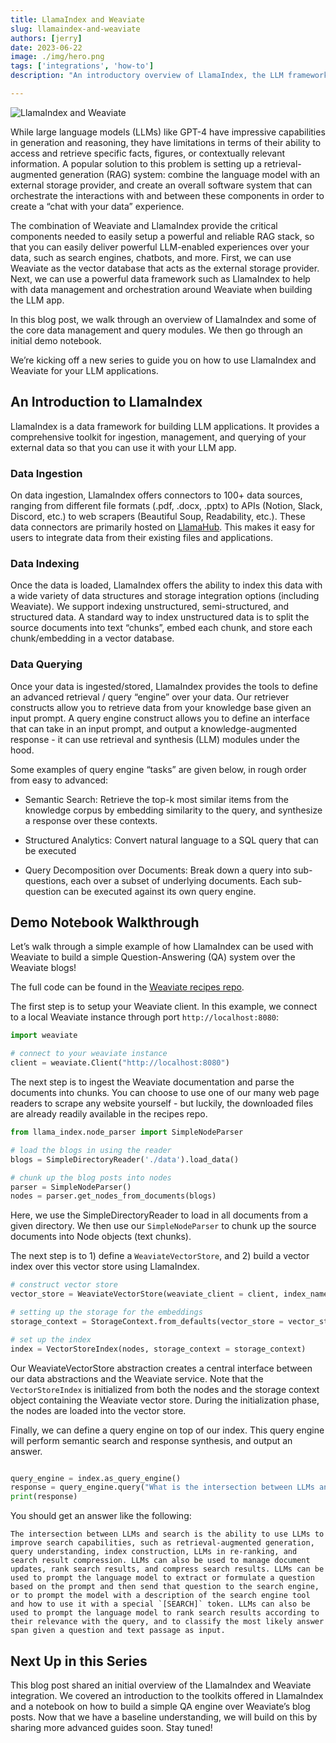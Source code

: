 ```yaml
---
title: LlamaIndex and Weaviate
slug: llamaindex-and-weaviate
authors: [jerry]
date: 2023-06-22
image: ./img/hero.png
tags: ['integrations', 'how-to']
description: "An introductory overview of LlamaIndex, the LLM framework"

---
```


![LlamaIndex and Weaviate](./img/hero.png)

<!-- truncate -->

While large language models (LLMs) like GPT-4 have impressive capabilities in generation and reasoning, they have limitations in terms of their ability to access and retrieve specific facts, figures, or contextually relevant information. A popular solution to this problem is setting up a retrieval-augmented generation (RAG) system: combine the language model with an external storage provider, and create an overall software system that can orchestrate the interactions with and between these components in order to create a “chat with your data” experience.

The combination of Weaviate and LlamaIndex provide the critical components needed to easily setup a powerful and reliable RAG stack, so that you can easily deliver powerful LLM-enabled experiences over your data, such as search engines, chatbots, and more. First, we can use Weaviate as the vector database that acts as the external storage provider. Next, we can use a powerful data framework such as LlamaIndex to help with data management and orchestration around Weaviate when building the LLM app.

In this blog post, we walk through an overview of LlamaIndex and some of the core data management and query modules. We then go through an initial demo notebook.

We’re kicking off a new series to guide you on how to use LlamaIndex and Weaviate for your LLM applications.

## An Introduction to LlamaIndex
LlamaIndex is a data framework for building LLM applications. It provides a comprehensive toolkit for ingestion, management, and querying of your external data so that you can use it with your LLM app.

### Data Ingestion
On data ingestion, LlamaIndex offers connectors to 100+ data sources, ranging from different file formats (.pdf, .docx, .pptx) to APIs (Notion, Slack, Discord, etc.) to web scrapers (Beautiful Soup, Readability, etc.). These data connectors are primarily hosted on [LlamaHub](https://llamahub.ai/). This makes it easy for users to integrate data from their existing files and applications.

### Data Indexing
Once the data is loaded, LlamaIndex offers the ability to index this data with a wide variety of data structures and storage integration options (including Weaviate). We support indexing unstructured, semi-structured, and structured data. A standard way to index unstructured data is to split the source documents into text “chunks”, embed each chunk, and store each chunk/embedding in a vector database.

### Data Querying
Once your data is ingested/stored, LlamaIndex provides the tools to define an advanced retrieval / query “engine” over your data. Our retriever constructs allow you to retrieve data from your knowledge base given an input prompt. A query engine construct allows you to define an interface that can take in an input prompt, and output a knowledge-augmented response - it can use retrieval and synthesis (LLM) modules under the hood.

Some examples of query engine “tasks” are given below, in rough order from easy to advanced:
* Semantic Search: Retrieve the top-k most similar items from the knowledge corpus by embedding similarity to the query, and synthesize a response over these contexts.

* Structured Analytics: Convert natural language to a SQL query that can be executed

* Query Decomposition over Documents: Break down a query into sub-questions, each over a subset of underlying documents. Each sub-question can be executed against its own query engine.

## Demo Notebook Walkthrough

Let’s walk through a simple example of how LlamaIndex can be used with Weaviate to build a simple Question-Answering (QA) system over the Weaviate blogs!

The full code can be found in the [Weaviate recipes repo](https://github.com/weaviate/recipes/blob/main/integrations/llamaindex/upload.py).

The first step is to setup your Weaviate client. In this example, we connect to a local Weaviate instance through port `http://localhost:8080`:

```python
import weaviate

# connect to your weaviate instance
client = weaviate.Client("http://localhost:8080")

```

The next step is to ingest the Weaviate documentation and parse the documents into chunks. You can choose to use one of our many web page readers to scrape any website yourself - but luckily, the downloaded files are already readily available in the recipes repo.

```python
from llama_index.node_parser import SimpleNodeParser

# load the blogs in using the reader
blogs = SimpleDirectoryReader('./data').load_data()

# chunk up the blog posts into nodes
parser = SimpleNodeParser()
nodes = parser.get_nodes_from_documents(blogs)

```

Here, we use the SimpleDirectoryReader to load in all documents from a given directory. We then use our `SimpleNodeParser` to chunk up the source documents into Node objects (text chunks).

The next step is to 1) define a `WeaviateVectorStore`, and 2) build a vector index over this vector store using LlamaIndex.

```python
# construct vector store
vector_store = WeaviateVectorStore(weaviate_client = client, index_name="BlogPost", text_key="content")

# setting up the storage for the embeddings
storage_context = StorageContext.from_defaults(vector_store = vector_store)

# set up the index
index = VectorStoreIndex(nodes, storage_context = storage_context)
```

Our WeaviateVectorStore abstraction creates a central interface between our data abstractions and the Weaviate service. Note that the `VectorStoreIndex` is initialized from both the nodes and the storage context object containing the Weaviate vector store. During the initialization phase, the nodes are loaded into the vector store.

Finally, we can define a query engine on top of our index. This query engine will perform semantic search and response synthesis, and output an answer.

```python

​​query_engine = index.as_query_engine()
response = query_engine.query("What is the intersection between LLMs and search?")
print(response)

```

You should get an answer like the following:

```
The intersection between LLMs and search is the ability to use LLMs to improve search capabilities, such as retrieval-augmented generation, query understanding, index construction, LLMs in re-ranking, and search result compression. LLMs can also be used to manage document updates, rank search results, and compress search results. LLMs can be used to prompt the language model to extract or formulate a question based on the prompt and then send that question to the search engine, or to prompt the model with a description of the search engine tool and how to use it with a special `[SEARCH]` token. LLMs can also be used to prompt the language model to rank search results according to their relevance with the query, and to classify the most likely answer span given a question and text passage as input.
```

## Next Up in this Series

This blog post shared an initial overview of the LlamaIndex and Weaviate integration. We covered an introduction to the toolkits offered in LlamaIndex and a notebook on how to build a simple QA engine over Weaviate’s blog posts. Now that we have a baseline understanding, we will build on this by sharing more advanced guides soon. Stay tuned!


<WhatNext />
